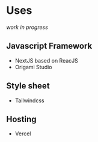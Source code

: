 # Uses

*work in progress*

## Javascript Framework
- NextJS based on ReacJS
- Origami Studio


## Style sheet
- Tailwindcss

## Hosting
- Vercel